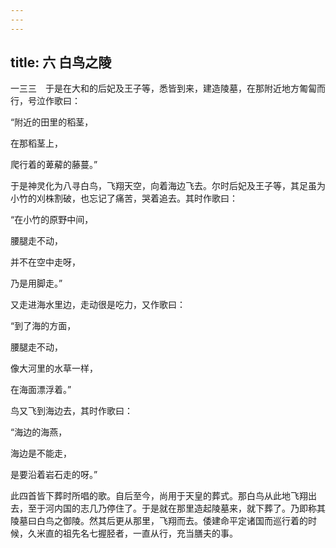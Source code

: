 ```yaml
---
---
---
```

title: 六 白鸟之陵
---




一三三　于是在大和的后妃及王子等，悉皆到来，建造陵墓，在那附近地方匍匐而行，号泣作歌曰：

“附近的田里的稻茎，

在那稻茎上，

爬行着的萆薢的藤蔓。”

于是神灵化为八寻白鸟，飞翔天空，向着海边飞去。尔时后妃及王子等，其足虽为小竹的刈株割破，也忘记了痛苦，哭着追去。其时作歌曰：

“在小竹的原野中间，

腰腿走不动，

并不在空中走呀，

乃是用脚走。”

又走进海水里边，走动很是吃力，又作歌曰：

“到了海的方面，

腰腿走不动，

像大河里的水草一样，

在海面漂浮着。”

鸟又飞到海边去，其时作歌曰：

“海边的海燕，

海边是不能走，

是要沿着岩石走的呀。”

此四首皆下葬时所唱的歌。自后至今，尚用于天皇的葬式。那白鸟从此地飞翔出去，至于河内国的志几乃停住了。于是就在那里造起陵墓来，就下葬了。乃即称其陵墓曰白鸟之御陵。然其后更从那里，飞翔而去。倭建命平定诸国而巡行着的时候，久米直的祖先名七握胫者，一直从行，充当膳夫的事。